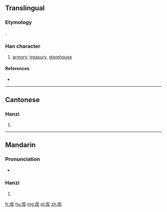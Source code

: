 {{also|庫}}
==Translingual==
{{zh-hanzi-box|库|[[庫]]}}
===Etymology===
{{Han simp|庫|f=車|t=车}}.

===Han character===
{{Han char|rn=53|rad=广|as=04|sn=7|four=|canj=戈大手 (IKQ)}}

# [[armory]], [[treasury]], [[storehouse]]

====References====
* {{Han ref|kx=0344.051|hdz=20874.010|uh=5E93|ud=24211}}

----

==Cantonese==

===Hanzi===
{{yue-hanzi|jyut=[[fu3]]|y=fu3|tra=庫}}

# {{defn|lang=yue|sort=广04}}

----

==Mandarin==

===Pronunciation===
* {{audio|Zh-kù.ogg|Audio|lang=cmn}}

===Hanzi===
{{cmn-hanzi|tra=庫|pin=[[kù]] ([[ku4]]), [[yīng]] ([[ying1]])|wg=k'u<sup>4</sup>, ying<sup>1</sup>}}

# {{defn|lang=cmn|sort=广04}}

[[fr:库]]
[[hu:库]]
[[mg:库]]
[[pl:库]]
[[zh:库]]